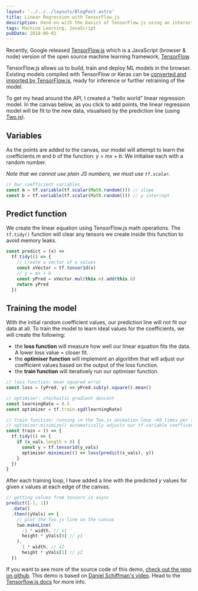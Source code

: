 ```yaml
---
layout: '../../../layouts/BlogPost.astro'
title: Linear Regression with TensorFlow.js
description: Hand-on with the basics of TensorFlow.js using an interactive linear regression model in the browser.
tags: Machine Learning, JavaScript
pubDate: 2018-06-02
---
```


Recently, Google released [TensorFlow.js](https://js.tensorflow.org/) which is a JavaScript
(browser & node) version of the open source machine learning framework, [TensorFlow](https://tensorflow.org).

TensorFlow.js allows us to build, train and deploy ML models in the browser.
Existing models compiled with TensorFlow or Keras can be [converted and imported by TensorFlow.js](https://js.tensorflow.org/tutorials/import-keras.html), ready for inference or further retraining of the model.

To get my head around the API, I created a “hello world” linear regression model. In the canvas below, as you click to add points, the linear regression model will be fit to the new data, visualised by the prediction line (using [Two.js](https://two.js.org/)).


<TFLinearRegression client:visible />

## Variables

As the points are added to the canvas, our model will attempt to learn the coefficients _m_ and _b_ of the function: _y = mx + b_. We initialise each with a random number.

_Note that we cannot use plain JS numbers, we must use `tf.scalar`._

```js
// Our coefficient variables
const m = tf.variable(tf.scalar(Math.random())) // slope
const b = tf.variable(tf.scalar(Math.random())) // y intercept
```

## Predict function

We create the linear equation using TensorFlow.js math operations. The `tf.tidy()` function will clear any tensors we create inside this function to avoid memory leaks.

```js
const predict = (x) =>
  tf.tidy(() => {
    // Create a vector of x values
    const xVector = tf.tensor1d(x)
    // y = mx + b
    const yPred = xVector.mul(this.m).add(this.b)
    return yPred
  })
```

## Training the model

With the initial random coefficient values, our prediction line will not fit our data at all. To train the model to learn ideal values for the coefficients, we will create the following:

- the **loss function** will measure how well our linear equation fits the data. A lower loss value = closer fit.
- the **optimiser function** will implement an algorithm that will adjust our coefficient values based on the output of the loss function.
- the **train function** will iteratively run our optimiser function.

```js
// loss function: mean squared error
const loss = (yPred, y) => yPred.sub(y).square().mean()

// optimiser: stochastic gradient descent
const learningRate = 0.5
const optimizer = tf.train.sgd(learningRate)

// train function: running in the Two.js animation loop ~60 times per second
// optimiser.minimize() automatically adjusts our tf.variable coefficents
const train = () => {
  tf.tidy(() => {
    if (x_vals.length > 0) {
      const y = tf.tensor1d(y_vals)
      optimiser.minimize(() => loss(predict(x_vals), y))
    }
  })
}
```

After each training loop, I have added a line with the predicted _y_ values for given _x_ values at each edge of the canvas.

```js
// getting values from tensors is async
predict([-1, 1])
  .data()
  .then((yVals) => {
    // plot the Two.js line on the canvas
    two.makeLine(
      -1 * width, // x1
      height * yVals[0] // y1
    ),
      1 * width, // x2
      height * yVals[1] // y2
  })
```

If you want to see more of the source code of this demo, [check out the repo on github](https://github.com/Jinksi/ericjinks.com/blob/master/src/components/ml/TFLinearRegression.js).
This demo is based on [Daniel Schiffman's video](https://www.youtube.com/watch?v=dLp10CFIvxI).
Head to the [Tensorflow.js docs](https://js.tensorflow.org/) for more info.
